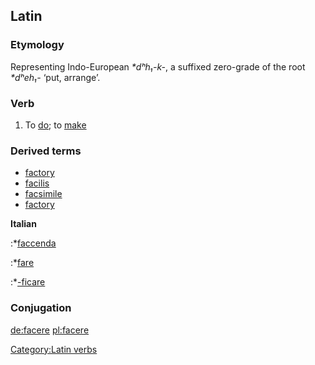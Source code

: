 ==Latin==
===Etymology===
Representing Indo-European ''*dʰh₁-k-'', a suffixed zero-grade of the root ''*dʰeh₁-'' ‘put, arrange’.

=== Verb ===
{{latinverb|faci&#333;|facere|f&#275;c&#299;|factum}}
#To [[do]]; to [[make]]

===Derived terms===
*[[factory]]
*[[facilis]]
*[[facsimile]]
*[[factory]]
'''Italian'''
:*[[faccenda]]
:*[[fare]]
:*[[-ficare]]

===Conjugation===
{{laconj3io}}
{{la-conj-3rd-IO|fac|f&#275;c|fact}}


[[Category:Latin verbs]]
[[de:facere]]
[[pl:facere]]